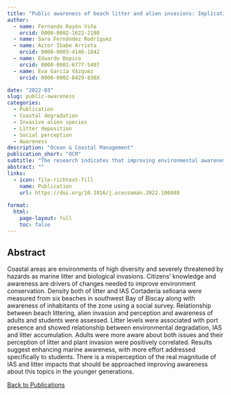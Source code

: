 ```yaml
---
title: "Public awareness of beach litter and alien invasions: Implications for early detection and management"
author:
  - name: Fernando Rayón Viña
    orcid: 0000-0002-1622-2180    
  - name: Sara Fernández Rodríguez
  - name: Aitor Ibabe Arrieta
    orcid: 0000-0003-4146-1842
  - name: Eduardo Dopico
    orcid: 0000-0001-6777-5407
  - name: Eva García Vázquez
    orcid: 0000-0002-8429-838X

date: "2022-03"
slug: public-awareness
categories:
  - Publication
  - Coastal degradation
  - Invasive alien species
  - Litter deposition
  - Social perception
  - Awareness
description: "Ocean & Coastal Management"
publication_short: "OCM"
subtitle: "The research indicates that improving environmental awareness, especially among students, is crucial to address the interconnected issues of littering, invasive species, and coastal degradation in the Bay of Biscay."
abstract: ""
links:
  - icon: file-richtext-fill
    name: Publication
    url: https://doi.org/10.1016/j.ocecoaman.2022.106040
    
format: 
  html: 
    page-layout: full
    toc: false
---
```


## Abstract

Coastal areas are environments of high diversity and severely threatened by hazards as marine litter and biological invasions. Citizens’ knowledge and awareness are drivers of changes needed to improve environment conservation. Density both of litter and IAS Cortaderia selloana were measured from six beaches in southwest Bay of Biscay along with awareness of inhabitants of the zone using a social survey. Relationship between beach littering, alien invasion and perception and awareness of adults and students were assessed. Litter levels were associated with port presence and showed relationship between environmental degradation, IAS and litter accumulation. Adults were more aware about both issues and their perception of litter and plant invasion were positively correlated. Results suggest enhancing marine awareness, with more effort addressed specifically to students. There is a misperception of the real magnitude of IAS and litter impacts that should be approached improving awareness about this topics in the younger generations.

<a href="../publications.html"><i class="fas fa-arrow-left"></i> Back to Publications</a>